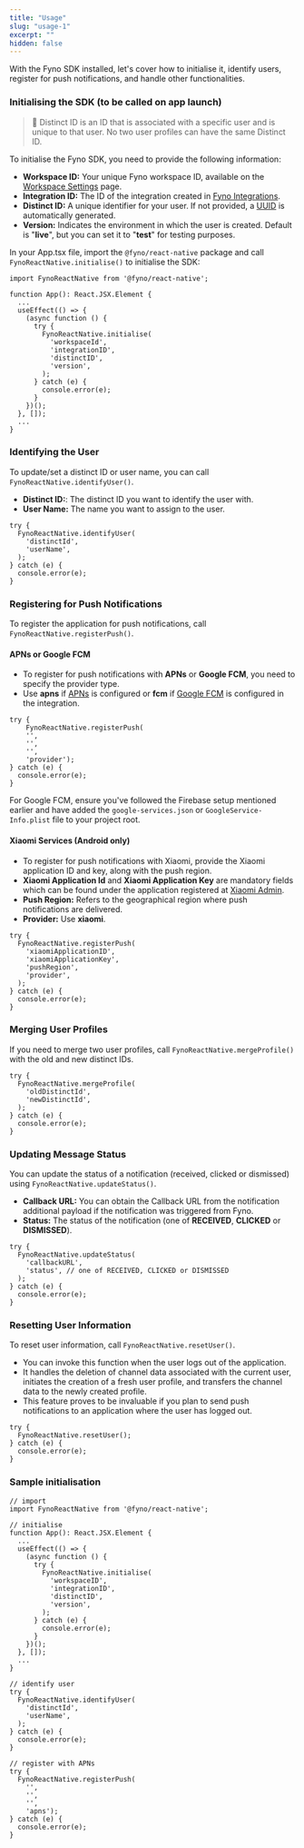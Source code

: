 ```yaml
---
title: "Usage"
slug: "usage-1"
excerpt: ""
hidden: false
---
```


With the Fyno SDK installed, let's cover how to initialise it, identify users, register for push notifications, and handle other functionalities.

### Initialising the SDK (to be called on app launch)

> 📘 Distinct ID is an ID that is associated with a specific user and is unique to that user. No two user profiles can have the same Distinct ID.

To initialise the Fyno SDK, you need to provide the following information:

-   **Workspace ID:** Your unique Fyno workspace ID, available on the [Workspace Settings](https://app.fyno.io/settings) page.
-   **Integration ID:** The ID of the integration created in [Fyno Integrations](https://app.fyno.io/integrations).
-   **Distinct ID:** A unique identifier for your user. If not provided, a [UUID](https://en.wikipedia.org/wiki/Universally_unique_identifier) is automatically generated.
-   **Version:** Indicates the environment in which the user is created. Default is "**live**", but you can set it to "**test**" for testing purposes.

In your App.tsx file, import the `@fyno/react-native` package and call `FynoReactNative.initialise()` to initialise the SDK:

```Text Javascript
import FynoReactNative from '@fyno/react-native';

function App(): React.JSX.Element {
  ...
  useEffect(() => {
    (async function () {
      try {
        FynoReactNative.initialise(
          'workspaceId',
          'integrationID',
          'distinctID',
          'version',
        );
      } catch (e) {
        console.error(e);
      }
    })();
  }, []);
  ...
}
```

### Identifying the User

To update/set a distinct ID or user name, you can call `FynoReactNative.identifyUser()`.

-   **Distinct ID:**: The distinct ID you want to identify the user with.
-   **User Name:** The name you want to assign to the user.

```Text Javascript
try {
  FynoReactNative.identifyUser(
    'distinctId',
    'userName',
  );
} catch (e) {
  console.error(e);
}
```

### Registering for Push Notifications

To register the application for push notifications, call `FynoReactNative.registerPush()`.

#### APNs or Google FCM

-   To register for push notifications with **APNs** or **Google FCM**, you need to specify the provider type.
-   Use **apns** if [APNs](./push-apns) is configured or **fcm** if [Google FCM](./push-fcm) is configured in the integration.

```Text Javascript
try {
    FynoReactNative.registerPush(
    '',
    '',
    '',
    'provider');
} catch (e) {
  console.error(e);
}
```

For Google FCM, ensure you've followed the Firebase setup mentioned earlier and have added the `google-services.json` or `GoogleService-Info.plist` file to your project root.

#### Xiaomi Services (Android only)

-   To register for push notifications with Xiaomi, provide the Xiaomi application ID and key, along with the push region.
-   **Xiaomi Application Id** and **Xiaomi Application Key** are mandatory fields which can be found under the application registered at [Xiaomi Admin](https://admin.xmpush.xiaomi.com/).
-   **Push Region:** Refers to the geographical region where push notifications are delivered.
-   **Provider:** Use **xiaomi**.

```Text Javascript
try {
  FynoReactNative.registerPush(
    'xiaomiApplicationID',
    'xiaomiApplicationKey',
    'pushRegion',
    'provider',
  );
} catch (e) {
  console.error(e);
}
```

### Merging User Profiles

If you need to merge two user profiles, call `FynoReactNative.mergeProfile()` with the old and new distinct IDs.

```Text Javascript
try {
  FynoReactNative.mergeProfile(
    'oldDistinctId',
    'newDistinctId',
  );
} catch (e) {
  console.error(e);
}
```

### Updating Message Status

You can update the status of a notification (received, clicked or dismissed) using `FynoReactNative.updateStatus()`.

-   **Callback URL:** You can obtain the Callback URL from the notification additional payload if the notification was triggered from Fyno.
-   **Status:** The status of the notification (one of **RECEIVED**, **CLICKED** or **DISMISSED**).

```Text Javascript
try {
  FynoReactNative.updateStatus(
    'callbackURL',
    'status', // one of RECEIVED, CLICKED or DISMISSED
  );
} catch (e) {
  console.error(e);
}
```

### Resetting User Information

To reset user information, call `FynoReactNative.resetUser()`.

-   You can invoke this function when the user logs out of the application.
-   It handles the deletion of channel data associated with the current user, initiates the creation of a fresh user profile, and transfers the channel data to the newly created profile.
-   This feature proves to be invaluable if you plan to send push notifications to an application where the user has logged out.

```Text Javascript
try {
  FynoReactNative.resetUser();
} catch (e) {
  console.error(e);
}
```

### Sample initialisation

```text Javascript
// import
import FynoReactNative from '@fyno/react-native';

// initialise
function App(): React.JSX.Element {
  ...
  useEffect(() => {
    (async function () {
      try {
        FynoReactNative.initialise(
          'workspaceID',
          'integrationID',
          'distinctID',
          'version',
        );
      } catch (e) {
        console.error(e);
      }
    })();
  }, []);
  ...
}

// identify user
try {
  FynoReactNative.identifyUser(
    'distinctId',
    'userName',
  );
} catch (e) {
  console.error(e);
}

// register with APNs
try {
  FynoReactNative.registerPush(
    '',
    '',
    '',
    'apns');
} catch (e) {
  console.error(e);
}
```

